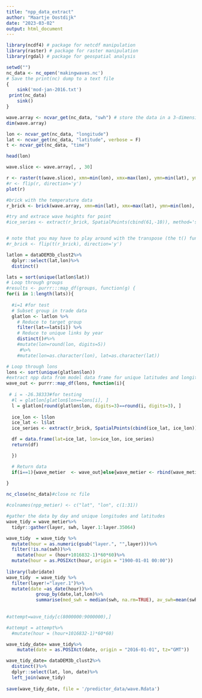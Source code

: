 ```yaml
---
title: "npp_data_extract"
author: "Maartje Oostdijk"
date: "2023-03-02"
output: html_document
---
```


```r
library(ncdf4) # package for netcdf manipulation
library(raster) # package for raster manipulation
library(rgdal) # package for geospatial analysis

setwd("")
nc_data <- nc_open('makingwaves.nc')
# Save the print(nc) dump to a text file
{
    sink('mod-jan-2016.txt')
 print(nc_data)
    sink()
}
```

```r
wave.array <- ncvar_get(nc_data, "swh") # store the data in a 3-dimensional array
dim(wave.array) 

lon <- ncvar_get(nc_data, "longitude")
lat <- ncvar_get(nc_data, "latitude", verbose = F)
t <- ncvar_get(nc_data, "time")

head(lon)

wave.slice <- wave.array[, , 30] 
```

```r
r <- raster(t(wave.slice), xmn=min(lon), xmx=max(lon), ymn=min(lat), ymx=max(lat), crs=CRS("+proj=longlat +ellps=WGS84 +datum=WGS84 +no_defs+ towgs84=0,0,0"))#make raster with the npp data
#r <- flip(r, direction='y')
plot(r)
```

```r
#brick with the temperature data
r_brick <- brick(wave.array, xmn=min(lat), xmx=max(lat), ymn=min(lon), ymx=max(lon), crs=CRS("+proj=longlat +ellps=WGS84 +datum=WGS84 +no_defs+ towgs84=0,0,0"))

#try and extrace wave heights for point
#ice_series <- extract(r_brick, SpatialPoints(cbind(61,-10)), method='simple')


# note that you may have to play around with the transpose (the t() function) and flip() before the data are oriented correctly. In this example, the netcdf file recorded latitude on the X and longitude on the Y, so both a transpose and a flip in the y direction were required.
#r_brick <- flip(t(r_brick), direction='y')

latlon = dataDEM3b_clust2%>%
  dplyr::select(lat,lon)%>%
  distinct()

lats = sort(unique(latlon$lat))
# Loop through groups
#results <- purrr:::map_df(groups, function(g) {
for(i in 1:length(lats)){
  
  #i=1 #for test
  # Subset group in trade data
  glatlon <- latlon %>% 
    # Reduce to target group
    filter(lat==lats[i]) %>% 
    # Reduce to unique links by year
    distinct()#%>%
    #mutate(lon=round(lon, digits=5))
     #%>%
    #mutate(lon=as.character(lon), lat=as.character(lat))

# Loop through lons
lons <- sort(unique(glatlon$lon))
#extract npp data from model data frame for unique latitudes and longitudes in the data
wave_out <- purrr::map_df(lons, function(i){
  
 # i = -26.38333#for testing
  #l = glatlon[glatlon$lon==lons[i], ]
  l = glatlon[round(glatlon$lon, digits=3)==round(i, digits=3), ]
  
  ice_lon <- l$lon
  ice_lat <- l$lat
  ice_series <- extract(r_brick, SpatialPoints(cbind(ice_lat, ice_lon)), method='simple')#get local npp for unique longitudes and latitudes

  df = data.frame(lat=ice_lat, lon=ice_lon, ice_series)
  return(df) 

  })

  # Return data
  if(i==1){wave_metier  <- wave_out}else{wave_metier <- rbind(wave_metier, wave_out)}
  
}

nc_close(nc_data)#close nc file

#colnames(npp_metier) <- c("lat", "lon", c(1:31))

```


```r
#gather the data by day and unique longitudes and latitudes
wave_tidy = wave_metier%>%
  tidyr::gather(layer, swh, layer.1:layer.35064)

wave_tidy  = wave_tidy %>%
  mutate(hour = as.numeric(gsub("layer.", "",layer)))%>%
  filter(!is.na(swh))%>%
    mutate(hour = (hour+1016832-1)*60*60)%>%
  mutate(hour = as.POSIXct(hour, origin = "1900-01-01 00:00"))
 
library(lubridate)
wave_tidy  = wave_tidy %>%
  filter(layer!="layer.1")%>%
  mutate(date =as_date(hour))%>%
           group_by(date,lat,lon)%>%
           summarise(med_swh = median(swh, na.rm=TRUE), av_swh=mean(swh, na.rm=TRUE))
  
  
#attempt=wave_tidy[c(8000000:9000000),]

#attempt = attempt%>%
  #mutate(hour = (hour+1016832-1)*60*60)

```


```r

wave_tidy_date= wave_tidy%>%
    mutate(date = as.POSIXct(date, origin = "2016-01-01", tz="GMT"))

wave_tidy_date= dataDEM3b_clust2%>%
  distinct()%>%
  dplyr::select(lat, lon, date)%>%
  left_join(wave_tidy)
  
save(wave_tidy_date, file = '/predictor_data/wave.Rdata')
```
